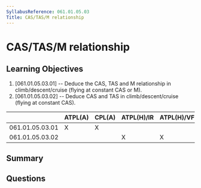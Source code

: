 ```yaml
---
SyllabusReference: 061.01.05.03
Title: CAS/TAS/M relationship
---
```


# CAS/TAS/M relationship

## Learning Objectives

1. [061.01.05.03.01] -- Deduce the CAS, TAS and M relationship in
   climb/descent/cruise (flying at constant CAS or M).
2. [061.01.05.03.02] -- Deduce CAS and TAS in climb/descent/cruise (flying at
   constant CAS).

|                 | ATPL(A) | CPL(A) | ATPL(H)/IR | ATPL(H)/VFR | CPL(H) | IR  | CBIR(A) |
| --------------- | ------- | ------ | ---------- | ----------- | ------ | --- | ------- |
| 061.01.05.03.01 | X       | X      |            |             |        |     |         |
| 061.01.05.03.02 |         |        | X          | X           | X      |     |         |

## Summary

## Questions
